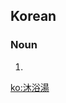 ==Korean==
{{ko-hanjatab}}

===Noun===
{{ko-noun|hj|hangeul=목욕탕}}

# {{hanja form of|목욕탕|[[public]] [[bath]], [[bathhouse]]}}

[[ko:沐浴湯]]